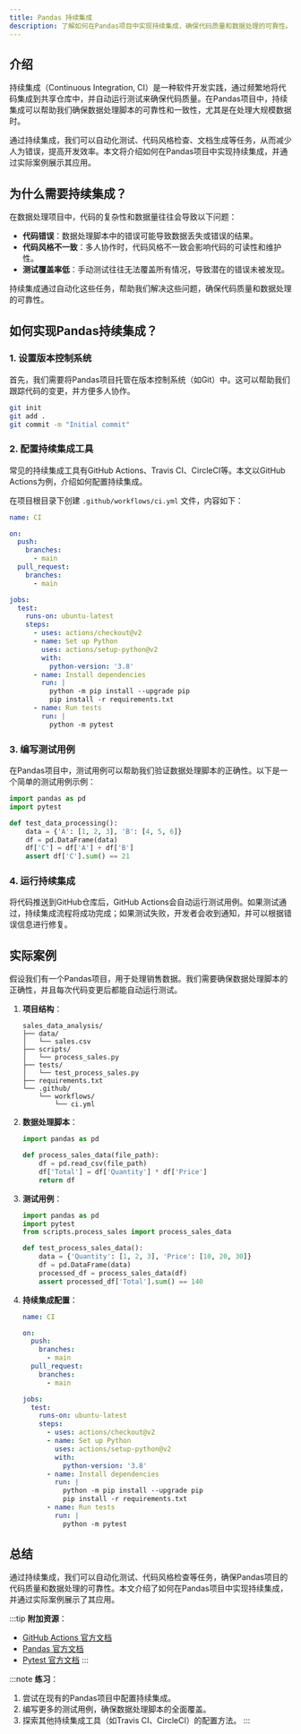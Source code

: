 ```yaml
---
title: Pandas 持续集成
description: 了解如何在Pandas项目中实现持续集成，确保代码质量和数据处理的可靠性。
---
```


## 介绍

持续集成（Continuous Integration, CI）是一种软件开发实践，通过频繁地将代码集成到共享仓库中，并自动运行测试来确保代码质量。在Pandas项目中，持续集成可以帮助我们确保数据处理脚本的可靠性和一致性，尤其是在处理大规模数据时。

通过持续集成，我们可以自动化测试、代码风格检查、文档生成等任务，从而减少人为错误，提高开发效率。本文将介绍如何在Pandas项目中实现持续集成，并通过实际案例展示其应用。

## 为什么需要持续集成？

在数据处理项目中，代码的复杂性和数据量往往会导致以下问题：

- **代码错误**：数据处理脚本中的错误可能导致数据丢失或错误的结果。
- **代码风格不一致**：多人协作时，代码风格不一致会影响代码的可读性和维护性。
- **测试覆盖率低**：手动测试往往无法覆盖所有情况，导致潜在的错误未被发现。

持续集成通过自动化这些任务，帮助我们解决这些问题，确保代码质量和数据处理的可靠性。

## 如何实现Pandas持续集成？

### 1. 设置版本控制系统

首先，我们需要将Pandas项目托管在版本控制系统（如Git）中。这可以帮助我们跟踪代码的变更，并方便多人协作。

```bash
git init
git add .
git commit -m "Initial commit"
```

### 2. 配置持续集成工具

常见的持续集成工具有GitHub Actions、Travis CI、CircleCI等。本文以GitHub Actions为例，介绍如何配置持续集成。

在项目根目录下创建 `.github/workflows/ci.yml` 文件，内容如下：

```yaml
name: CI

on:
  push:
    branches:
      - main
  pull_request:
    branches:
      - main

jobs:
  test:
    runs-on: ubuntu-latest
    steps:
      - uses: actions/checkout@v2
      - name: Set up Python
        uses: actions/setup-python@v2
        with:
          python-version: '3.8'
      - name: Install dependencies
        run: |
          python -m pip install --upgrade pip
          pip install -r requirements.txt
      - name: Run tests
        run: |
          python -m pytest
```

### 3. 编写测试用例

在Pandas项目中，测试用例可以帮助我们验证数据处理脚本的正确性。以下是一个简单的测试用例示例：

```python
import pandas as pd
import pytest

def test_data_processing():
    data = {'A': [1, 2, 3], 'B': [4, 5, 6]}
    df = pd.DataFrame(data)
    df['C'] = df['A'] + df['B']
    assert df['C'].sum() == 21
```

### 4. 运行持续集成

将代码推送到GitHub仓库后，GitHub Actions会自动运行测试用例。如果测试通过，持续集成流程将成功完成；如果测试失败，开发者会收到通知，并可以根据错误信息进行修复。

## 实际案例

假设我们有一个Pandas项目，用于处理销售数据。我们需要确保数据处理脚本的正确性，并且每次代码变更后都能自动运行测试。

1. **项目结构**：
   ```
   sales_data_analysis/
   ├── data/
   │   └── sales.csv
   ├── scripts/
   │   └── process_sales.py
   ├── tests/
   │   └── test_process_sales.py
   ├── requirements.txt
   └── .github/
       └── workflows/
           └── ci.yml
   ```

2. **数据处理脚本**：
   ```python
   import pandas as pd

   def process_sales_data(file_path):
       df = pd.read_csv(file_path)
       df['Total'] = df['Quantity'] * df['Price']
       return df
   ```

3. **测试用例**：
   ```python
   import pandas as pd
   import pytest
   from scripts.process_sales import process_sales_data

   def test_process_sales_data():
       data = {'Quantity': [1, 2, 3], 'Price': [10, 20, 30]}
       df = pd.DataFrame(data)
       processed_df = process_sales_data(df)
       assert processed_df['Total'].sum() == 140
   ```

4. **持续集成配置**：
   ```yaml
   name: CI

   on:
     push:
       branches:
         - main
     pull_request:
       branches:
         - main

   jobs:
     test:
       runs-on: ubuntu-latest
       steps:
         - uses: actions/checkout@v2
         - name: Set up Python
           uses: actions/setup-python@v2
           with:
             python-version: '3.8'
         - name: Install dependencies
           run: |
             python -m pip install --upgrade pip
             pip install -r requirements.txt
         - name: Run tests
           run: |
             python -m pytest
   ```

## 总结

通过持续集成，我们可以自动化测试、代码风格检查等任务，确保Pandas项目的代码质量和数据处理的可靠性。本文介绍了如何在Pandas项目中实现持续集成，并通过实际案例展示了其应用。

:::tip
**附加资源**：
- [GitHub Actions 官方文档](https://docs.github.com/en/actions)
- [Pandas 官方文档](https://pandas.pydata.org/pandas-docs/stable/)
- [Pytest 官方文档](https://docs.pytest.org/en/stable/)
:::

:::note
**练习**：
1. 尝试在现有的Pandas项目中配置持续集成。
2. 编写更多的测试用例，确保数据处理脚本的全面覆盖。
3. 探索其他持续集成工具（如Travis CI、CircleCI）的配置方法。
:::